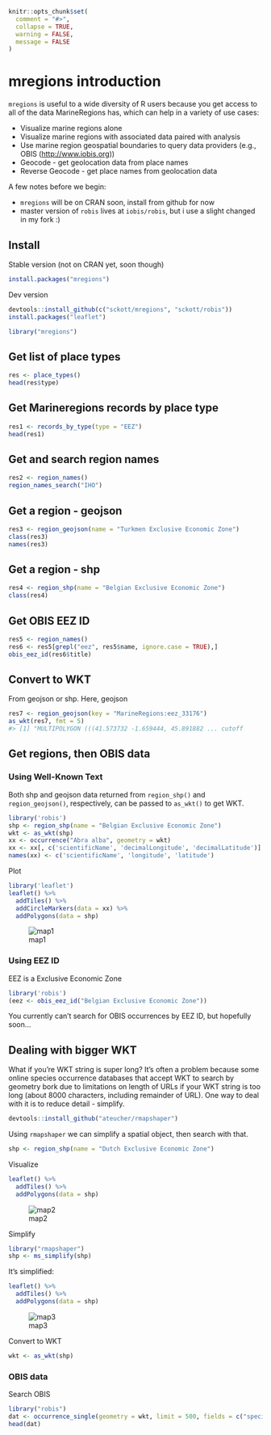 <!--
%\VignetteEngine{knitr::knitr}
%\VignetteIndexEntry{mregions introduction}
%\VignetteEncoding{UTF-8}
-->

```r
knitr::opts_chunk$set(
  comment = "#>",
  collapse = TRUE,
  warning = FALSE,
  message = FALSE
)
```

mregions introduction
=====================

`mregions` is useful to a wide diversity of R users because you get access to all of the 
data MarineRegions has, which can help in a variety of use cases:

* Visualize marine regions alone
* Visualize marine regions with associated data paired with analysis
* Use marine region geospatial boundaries to query data providers (e.g., OBIS (<http://www.iobis.org>))
* Geocode - get geolocation data from place names
* Reverse Geocode - get place names from geolocation data

A few notes before we begin:

* `mregions` will be on CRAN soon, install from github for now
* master version of `robis` lives at `iobis/robis`, but i use a slight changed in my fork :)

## Install

Stable version (not on CRAN yet, soon though)

```r
install.packages("mregions")
```

Dev version

```r
devtools::install_github(c("sckott/mregions", "sckott/robis"))
install.packages("leaflet")
```

```r
library("mregions")
```

## Get list of place types

```r
res <- place_types()
head(res$type)
```

## Get Marineregions records by place type

```r
res1 <- records_by_type(type = "EEZ")
head(res1)
```

## Get and search region names

```r
res2 <- region_names()
region_names_search("IHO")
```

## Get a region - geojson

```r
res3 <- region_geojson(name = "Turkmen Exclusive Economic Zone")
class(res3)
names(res3)
```

## Get a region - shp

```r
res4 <- region_shp(name = "Belgian Exclusive Economic Zone")
class(res4)
```

## Get OBIS EEZ ID

```r
res5 <- region_names()
res6 <- res5[grepl("eez", res5$name, ignore.case = TRUE),]
obis_eez_id(res6$title)
```

## Convert to WKT

From geojson or shp. Here, geojson

```r
res7 <- region_geojson(key = "MarineRegions:eez_33176")
as_wkt(res7, fmt = 5)
#> [1] "MULTIPOLYGON (((41.573732 -1.659444, 45.891882 ... cutoff
```

## Get regions, then OBIS data

### Using Well-Known Text

Both shp and geojson data returned from `region_shp()` and `region_geojson()`, respectively, can be passed to `as_wkt()` to get WKT.

```r
library('robis')
shp <- region_shp(name = "Belgian Exclusive Economic Zone")
wkt <- as_wkt(shp)
xx <- occurrence("Abra alba", geometry = wkt)
xx <- xx[, c('scientificName', 'decimalLongitude', 'decimalLatitude')]
names(xx) <- c('scientificName', 'longitude', 'latitude')
```

Plot

```r
library('leaflet')
leaflet() %>%
  addTiles() %>%
  addCircleMarkers(data = xx) %>%
  addPolygons(data = shp)
```

![map1](figure/map1.png)

### Using EEZ ID

EEZ is a Exclusive Economic Zone

```r
library('robis')
(eez <- obis_eez_id("Belgian Exclusive Economic Zone"))
```

You currently can't search for OBIS occurrences by EEZ ID, but hopefully soon...

## Dealing with bigger WKT

What if you're WKT string is super long?  It's often a problem because some online species occurrence databases that accept WKT to search by geometry bork due to
limitations on length of URLs if your WKT string is too long (about 8000 characters,
including remainder of URL). One way to deal with it is to reduce detail - simplify.

```r
devtools::install_github("ateucher/rmapshaper")
```

Using `rmapshaper` we can simplify a spatial object, then search with that.

```r
shp <- region_shp(name = "Dutch Exclusive Economic Zone")
```

Visualize

```r
leaflet() %>%
  addTiles() %>%
  addPolygons(data = shp)
```

![map2](figure/complex.png)

Simplify

```r
library("rmapshaper")
shp <- ms_simplify(shp)
```

It's simplified:

```r
leaflet() %>%
  addTiles() %>%
  addPolygons(data = shp)
```

![map3](figure/simple.png)

Convert to WKT

```r
wkt <- as_wkt(shp)
```

### OBIS data

Search OBIS

```r
library("robis")
dat <- occurrence_single(geometry = wkt, limit = 500, fields = c("species", "decimalLongitude", "decimalLatitude"))
head(dat)
```

[mr]: https://github.com/ropenscilabs/mregions
